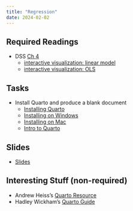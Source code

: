 ```yaml
---
title: "Regression"
date: 2024-02-02
---
```



## Required Readings

- DSS [Ch 4](/files/dss_ch4.pdf)
  + [interactive visualization: linear model](https://ellaudet.iq.harvard.edu/linear_model)
  + [interactive visualization: OLS](https://ellaudet.iq.harvard.edu/least_squares)

## Tasks

- Install Quarto and produce a blank document
  + [Installing Quarto](https://quarto.org/docs/get-started/)
  + [Installing on Windows](https://www.youtube.com/watch?v=JQ8WbI2_Rc4)
  + [Installing on Mac](https://www.youtube.com/watch?v=786TihPpw-g)
  + [Intro to Quarto](https://quarto.org/docs/get-started/hello/rstudio.html)

## Slides

- [Slides](/slides/04-sampling.html)

## Interesting Stuff (non-required)

- Andrew Heiss's [Quarto Resource](https://evalsp24.classes.andrewheiss.com/resource/quarto.html)
- Hadley Wickham's [Quarto Guide](https://r4ds.hadley.nz/quarto.html)
